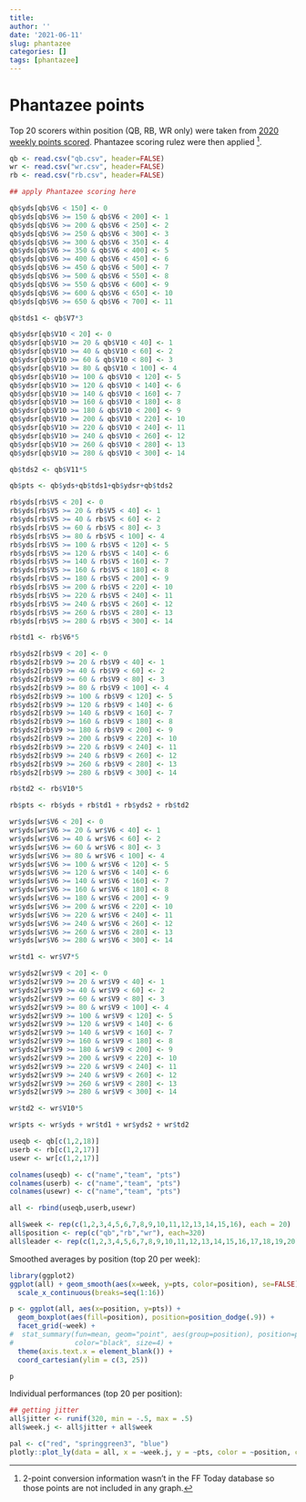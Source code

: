 ```yaml
---
title: 
author: ''
date: '2021-06-11'
slug: phantazee
categories: []
tags: [phantazee]
---
```


# Phantazee points

Top 20 scorers within position (QB, RB, WR only) were taken from [2020 weekly points scored](https://fftoday.com/stats/playerstats.php?Season=2020&GameWeek=1&PosID=20&LeagueID=). Phantazee scoring rulez were then applied [^footie].

[^footie]: 2-point conversion information wasn't in the FF Today database so those points are not included in any graph.

```r

qb <- read.csv("qb.csv", header=FALSE)
wr <- read.csv("wr.csv", header=FALSE)
rb <- read.csv("rb.csv", header=FALSE)

## apply Phantazee scoring here

qb$yds[qb$V6 < 150] <- 0
qb$yds[qb$V6 >= 150 & qb$V6 < 200] <- 1
qb$yds[qb$V6 >= 200 & qb$V6 < 250] <- 2
qb$yds[qb$V6 >= 250 & qb$V6 < 300] <- 3
qb$yds[qb$V6 >= 300 & qb$V6 < 350] <- 4
qb$yds[qb$V6 >= 350 & qb$V6 < 400] <- 5
qb$yds[qb$V6 >= 400 & qb$V6 < 450] <- 6
qb$yds[qb$V6 >= 450 & qb$V6 < 500] <- 7
qb$yds[qb$V6 >= 500 & qb$V6 < 550] <- 8
qb$yds[qb$V6 >= 550 & qb$V6 < 600] <- 9
qb$yds[qb$V6 >= 600 & qb$V6 < 650] <- 10
qb$yds[qb$V6 >= 650 & qb$V6 < 700] <- 11

qb$tds1 <- qb$V7*3

qb$ydsr[qb$V10 < 20] <- 0
qb$ydsr[qb$V10 >= 20 & qb$V10 < 40] <- 1
qb$ydsr[qb$V10 >= 40 & qb$V10 < 60] <- 2
qb$ydsr[qb$V10 >= 60 & qb$V10 < 80] <- 3
qb$ydsr[qb$V10 >= 80 & qb$V10 < 100] <- 4
qb$ydsr[qb$V10 >= 100 & qb$V10 < 120] <- 5
qb$ydsr[qb$V10 >= 120 & qb$V10 < 140] <- 6
qb$ydsr[qb$V10 >= 140 & qb$V10 < 160] <- 7
qb$ydsr[qb$V10 >= 160 & qb$V10 < 180] <- 8
qb$ydsr[qb$V10 >= 180 & qb$V10 < 200] <- 9
qb$ydsr[qb$V10 >= 200 & qb$V10 < 220] <- 10
qb$ydsr[qb$V10 >= 220 & qb$V10 < 240] <- 11
qb$ydsr[qb$V10 >= 240 & qb$V10 < 260] <- 12
qb$ydsr[qb$V10 >= 260 & qb$V10 < 280] <- 13
qb$ydsr[qb$V10 >= 280 & qb$V10 < 300] <- 14

qb$tds2 <- qb$V11*5

qb$pts <- qb$yds+qb$tds1+qb$ydsr+qb$tds2

rb$yds[rb$V5 < 20] <- 0
rb$yds[rb$V5 >= 20 & rb$V5 < 40] <- 1
rb$yds[rb$V5 >= 40 & rb$V5 < 60] <- 2
rb$yds[rb$V5 >= 60 & rb$V5 < 80] <- 3
rb$yds[rb$V5 >= 80 & rb$V5 < 100] <- 4
rb$yds[rb$V5 >= 100 & rb$V5 < 120] <- 5
rb$yds[rb$V5 >= 120 & rb$V5 < 140] <- 6
rb$yds[rb$V5 >= 140 & rb$V5 < 160] <- 7
rb$yds[rb$V5 >= 160 & rb$V5 < 180] <- 8
rb$yds[rb$V5 >= 180 & rb$V5 < 200] <- 9
rb$yds[rb$V5 >= 200 & rb$V5 < 220] <- 10
rb$yds[rb$V5 >= 220 & rb$V5 < 240] <- 11
rb$yds[rb$V5 >= 240 & rb$V5 < 260] <- 12
rb$yds[rb$V5 >= 260 & rb$V5 < 280] <- 13
rb$yds[rb$V5 >= 280 & rb$V5 < 300] <- 14

rb$td1 <- rb$V6*5

rb$yds2[rb$V9 < 20] <- 0
rb$yds2[rb$V9 >= 20 & rb$V9 < 40] <- 1
rb$yds2[rb$V9 >= 40 & rb$V9 < 60] <- 2
rb$yds2[rb$V9 >= 60 & rb$V9 < 80] <- 3
rb$yds2[rb$V9 >= 80 & rb$V9 < 100] <- 4
rb$yds2[rb$V9 >= 100 & rb$V9 < 120] <- 5
rb$yds2[rb$V9 >= 120 & rb$V9 < 140] <- 6
rb$yds2[rb$V9 >= 140 & rb$V9 < 160] <- 7
rb$yds2[rb$V9 >= 160 & rb$V9 < 180] <- 8
rb$yds2[rb$V9 >= 180 & rb$V9 < 200] <- 9
rb$yds2[rb$V9 >= 200 & rb$V9 < 220] <- 10
rb$yds2[rb$V9 >= 220 & rb$V9 < 240] <- 11
rb$yds2[rb$V9 >= 240 & rb$V9 < 260] <- 12
rb$yds2[rb$V9 >= 260 & rb$V9 < 280] <- 13
rb$yds2[rb$V9 >= 280 & rb$V9 < 300] <- 14

rb$td2 <- rb$V10*5

rb$pts <- rb$yds + rb$td1 + rb$yds2 + rb$td2

wr$yds[wr$V6 < 20] <- 0
wr$yds[wr$V6 >= 20 & wr$V6 < 40] <- 1
wr$yds[wr$V6 >= 40 & wr$V6 < 60] <- 2
wr$yds[wr$V6 >= 60 & wr$V6 < 80] <- 3
wr$yds[wr$V6 >= 80 & wr$V6 < 100] <- 4
wr$yds[wr$V6 >= 100 & wr$V6 < 120] <- 5
wr$yds[wr$V6 >= 120 & wr$V6 < 140] <- 6
wr$yds[wr$V6 >= 140 & wr$V6 < 160] <- 7
wr$yds[wr$V6 >= 160 & wr$V6 < 180] <- 8
wr$yds[wr$V6 >= 180 & wr$V6 < 200] <- 9
wr$yds[wr$V6 >= 200 & wr$V6 < 220] <- 10
wr$yds[wr$V6 >= 220 & wr$V6 < 240] <- 11
wr$yds[wr$V6 >= 240 & wr$V6 < 260] <- 12
wr$yds[wr$V6 >= 260 & wr$V6 < 280] <- 13
wr$yds[wr$V6 >= 280 & wr$V6 < 300] <- 14

wr$td1 <- wr$V7*5

wr$yds2[wr$V9 < 20] <- 0
wr$yds2[wr$V9 >= 20 & wr$V9 < 40] <- 1
wr$yds2[wr$V9 >= 40 & wr$V9 < 60] <- 2
wr$yds2[wr$V9 >= 60 & wr$V9 < 80] <- 3
wr$yds2[wr$V9 >= 80 & wr$V9 < 100] <- 4
wr$yds2[wr$V9 >= 100 & wr$V9 < 120] <- 5
wr$yds2[wr$V9 >= 120 & wr$V9 < 140] <- 6
wr$yds2[wr$V9 >= 140 & wr$V9 < 160] <- 7
wr$yds2[wr$V9 >= 160 & wr$V9 < 180] <- 8
wr$yds2[wr$V9 >= 180 & wr$V9 < 200] <- 9
wr$yds2[wr$V9 >= 200 & wr$V9 < 220] <- 10
wr$yds2[wr$V9 >= 220 & wr$V9 < 240] <- 11
wr$yds2[wr$V9 >= 240 & wr$V9 < 260] <- 12
wr$yds2[wr$V9 >= 260 & wr$V9 < 280] <- 13
wr$yds2[wr$V9 >= 280 & wr$V9 < 300] <- 14

wr$td2 <- wr$V10*5

wr$pts <- wr$yds + wr$td1 + wr$yds2 + wr$td2

useqb <- qb[c(1,2,18)]
userb <- rb[c(1,2,17)]
usewr <- wr[c(1,2,17)]

colnames(useqb) <- c("name","team", "pts")
colnames(userb) <- c("name","team", "pts")
colnames(usewr) <- c("name","team", "pts")

all <- rbind(useqb,userb,usewr)

all$week <- rep(c(1,2,3,4,5,6,7,8,9,10,11,12,13,14,15,16), each = 20)
all$position <- rep(c("qb","rb","wr"), each=320)
all$leader <- rep(c(1,2,3,4,5,6,7,8,9,10,11,12,13,14,15,16,17,18,19,20), times=48)

```

Smoothed averages by position (top 20 per week):

```r
library(ggplot2)
ggplot(all) + geom_smooth(aes(x=week, y=pts, color=position), se=FALSE) +
  scale_x_continuous(breaks=seq(1:16))

```


```r

p <- ggplot(all, aes(x=position, y=pts)) +
  geom_boxplot(aes(fill=position), position=position_dodge(.9)) +
  facet_grid(~week) +
#  stat_summary(fun=mean, geom="point", aes(group=position), position=position_dodge(.9), 
#               color="black", size=4) + 
  theme(axis.text.x = element_blank()) +
  coord_cartesian(ylim = c(3, 25))

p
```

Individual performances (top 20 per position):

```r

## getting jitter
all$jitter <- runif(320, min = -.5, max = .5) 
all$week.j <- all$jitter + all$week

pal <- c("red", "springgreen3", "blue")
plotly::plot_ly(data = all, x = ~week.j, y = ~pts, color = ~position, colors = pal, size = ~pts, text = ~name, alpha=.5)

```

